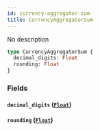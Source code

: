 ```yaml
---
id: currency-aggregator-sum
title: CurrencyAggregatorSum
---
```


No description

```graphql
type CurrencyAggregatorSum {
  decimal_digits: Float
  rounding: Float
}
```

### Fields

#### `decimal_digits` ([`Float`](/v1/scalars/float))

#### `rounding` ([`Float`](/v1/scalars/float))

